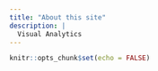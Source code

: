 ```yaml
---
title: "About this site"
description: |
  Visual Analytics
---
```


```r
knitr::opts_chunk$set(echo = FALSE)
```

